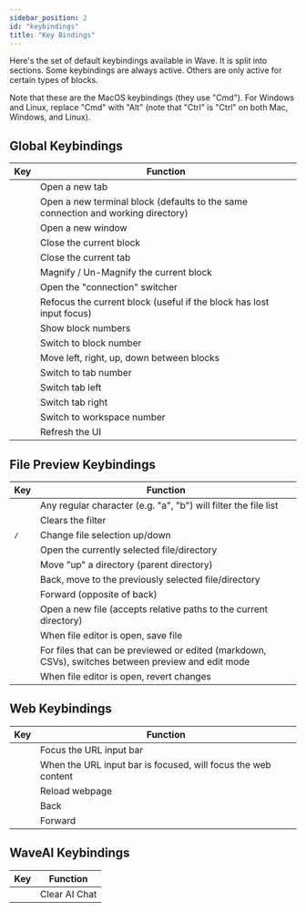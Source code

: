 ```yaml
---
sidebar_position: 2
id: "keybindings"
title: "Key Bindings"
---
```



<PlatformProvider>

Here's the set of default keybindings available in Wave. It is split into sections.
Some keybindings are always active. Others are only active for certain types of blocks.

Note that these are the MacOS keybindings (they use "Cmd"). For Windows and Linux,
replace "Cmd" with "Alt" (note that "Ctrl" is "Ctrl" on both Mac, Windows, and Linux).

## Global Keybindings

<PlatformSelectorButton />
<div style={{ marginBottom: 20 }}></div>

| Key                          | Function                                                                          |
| ---------------------------- | --------------------------------------------------------------------------------- |
| <Kbd k="Cmd:t"/>             | Open a new tab                                                                    |
| <Kbd k="Cmd:n"/>             | Open a new terminal block (defaults to the same connection and working directory) |
| <Kbd k="Cmd:Shift:n"/>       | Open a new window                                                                 |
| <Kbd k="Cmd:w"/>             | Close the current block                                                           |
| <Kbd k="Cmd:Shift:w"/>       | Close the current tab                                                             |
| <Kbd k="Cmd:m"/>             | Magnify / Un-Magnify the current block                                            |
| <Kbd k="Cmd:g"/>             | Open the "connection" switcher                                                    |
| <Kbd k="Cmd:i"/>             | Refocus the current block (useful if the block has lost input focus)              |
| <Kbd k="Ctrl:Shift"/>        | Show block numbers                                                                |
| <Kbd k="Ctrl:Shift:1-9"/>    | Switch to block number                                                            |
| <Kbd k="Ctrl:Shift:Arrows"/> | Move left, right, up, down between blocks                                         |
| <Kbd k="Cmd:1-9"/>           | Switch to tab number                                                              |
| <Kbd k="Cmd:["/>             | Switch tab left                                                                   |
| <Kbd k="Cmd:]"/>             | Switch tab right                                                                  |
| <Kbd k="Cmd:Ctrl:1-9"/>      | Switch to workspace number                                                        |
| <Kbd k="Cmd:Shift:r"/>       | Refresh the UI                                                                    |

## File Preview Keybindings

| Key                                       | Function                                                                                           |
| ----------------------------------------- | -------------------------------------------------------------------------------------------------- |
| <Kbd k="[text]"/>                         | Any regular character (e.g. "a", "b") will filter the file list                                    |
| <Kbd k="Escape"/>                         | Clears the filter                                                                                  |
| <Kbd k="ArrowUp"/> / <Kbd k="ArrowDown"/> | Change file selection up/down                                                                      |
| <Kbd k="Enter"/>                          | Open the currently selected file/directory                                                         |
| <Kbd k="Cmd:ArrowUp"/>                    | Move "up" a directory (parent directory)                                                           |
| <Kbd k="Cmd:ArrowLeft"/>                  | Back, move to the previously selected file/directory                                               |
| <Kbd k="Cmd:ArrowRight"/>                 | Forward (opposite of back)                                                                         |
| <Kbd k="Cmd:o"/>                          | Open a new file (accepts relative paths to the current directory)                                  |
| <Kbd k="Cmd:s"/>                          | When file editor is open, save file                                                                |
| <Kbd k="Cmd:e"/>                          | For files that can be previewed or edited (markdown, CSVs), switches between preview and edit mode |
| <Kbd k="Cmd:r"/>                          | When file editor is open, revert changes                                                           |

## Web Keybindings

| Key                       | Function                                                      |
| ------------------------- | ------------------------------------------------------------- |
| <Kbd k="Cmd:l"/>          | Focus the URL input bar                                       |
| <Kbd k="Escape"/>         | When the URL input bar is focused, will focus the web content |
| <Kbd k="Cmd:r"/>          | Reload webpage                                                |
| <Kbd k="Cmd:ArrowLeft"/>  | Back                                                          |
| <Kbd k="Cmd:ArrowRight"/> | Forward                                                       |

## WaveAI Keybindings

| Key              | Function      |
| ---------------- | ------------- |
| <Kbd k="Cmd:l"/> | Clear AI Chat |

</PlatformProvider>
